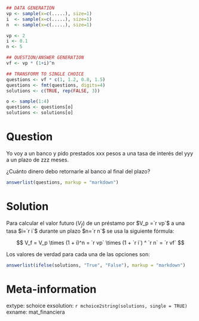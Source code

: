 ```r
## DATA GENERATION
vp <- sample(x=c(.....), size=1)
i  <- sample(x=c(.....), size=1)
n  <- sample(x=c(.....), size=1)

vp <- 2
i <- 0.1
n <- 5

## QUESTION/ANSWER GENERATION
vf <- vp * (1+i)^n

## TRANSFORM TO SINGLE CHOICE
questions <- vf * c(1, 1.2, 0.8, 1.5)
questions <- fmt(questions, digits=4)
solutions <- c(TRUE, rep(FALSE, 3))

o <- sample(1:4)
questions <- questions[o]
solutions <- solutions[o]
```

Question
========
Yo voy a un banco y pido prestados xxx pesos a una tasa de interés del yyy a un plazo de zzz meses.

¿Cuánto dinero debo retornarle al banco al final del plazo?
  
```r
answerlist(questions, markup = "markdown")
```

Solution
========
Para calcular el valor futuro ($V_f$) de un préstamo por $V_p =`r vp`$ a una tasa $i=`r i`$ durante un plazo $n=`r n`$ se usa la siguiente fórmula:

$$
V_f = V_p \times (1 + i)^n = `r vp` \times (1 + `r i`) ^ `r n` = `r vf`
$$

Los valores de verdad para cada una de las opciones son:
  
```r
answerlist(ifelse(solutions, "True", "False"), markup = "markdown")
```

Meta-information
================
extype: schoice
exsolution: `r mchoice2string(solutions, single = TRUE)`
exname: mat_financiera
